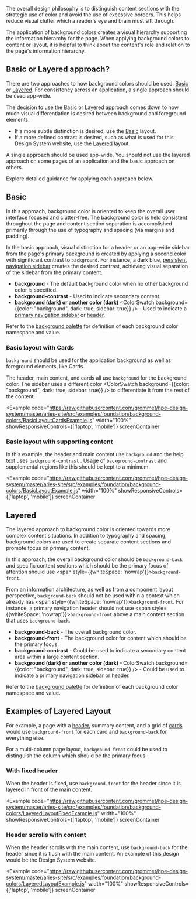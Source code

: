 
The overall design philosophy is to distinguish content sections with the strategic use of color
and avoid the use of excessive borders. This helps reduce visual clutter which a reader's eye
and brain must sift through.

The application of background colors creates a visual hierarchy supporting the information
hierarchy for the page. When applying background colors to content or layout, it is helpful
to think about the content's role and relation to the page's information hierarchy.

## Basic or Layered approach?

There are two approaches to how background colors should be used: [Basic](#basic) or [Layered](#layered). For consistency across an application, a single approach should be used app-wide. 

The decision to use the Basic or Layered approach comes down to how much visual differentiation is desired between background and foreground elements.

- If a more subtle distinction is desired, use the [Basic](#basic) layout.
- If a more defined contrast is desired, such as what is used for this Design System website, use the [Layered](#layered) layout.

A single approach should be used app-wide. You should not use the layered approach on some pages of an application and the basic approach on others. 

Explore detailed guidance for applying each approach below.

## Basic

In this approach, background color is oriented to keep the overall user interface focused and
clutter-free. The background color is held consistent throughout the page and content section
separation is accomplished primarily through the use of typography and spacing (via margins
and padding).

In the basic approach, visual distinction for a header or an app-wide sidebar from the
page's primary background is created by applying a second color with significant contrast
to `background`. For instance, a dark blue, [persistent navigation sidebar](/templates/persistent-navigation) creates the desired contrast,
achieving visual separation of the sidebar from the primary content.

- **background** <ColorSwatch background="background" /> - The default background color when no other background color is specified.
- **background-contrast** <ColorSwatch background="background-contrast" /> - Used to indicate secondary content.
- **background (dark) or another color (dark)** <ColorSwatch background={{color: "background", dark: true, sidebar: true}} /> - Used to indicate a [primary navigation sidebar](/templates/persistent-navigation) or [header](/components/header).

Refer to the [background palette](/foundation/color#background-palette) for definition
of each background color namespace and value.

### Basic layout with Cards

`background` <ColorSwatch background="background" /> should be used for the application background as well as foreground elements, like Cards.

The header, main content, and cards all use `background` <ColorSwatch background="background" /> for the background color. The sidebar uses a different color <ColorSwatch background={{color: "background", dark: true, sidebar: true}} /> to differentiate it from the rest of the content.

<Example
  code="https://raw.githubusercontent.com/grommet/hpe-design-system/master/aries-site/src/examples/foundation/background-colors/BasicLayoutCardsExample.js"
  width="100%"
  showResponsiveControls={['laptop', 'mobile']}
  screenContainer
>
  <BasicLayoutCardsExample />
</Example>

### Basic layout with supporting content

In this example, the header and main content use `background` <ColorSwatch background="background" /> and the help text uses `background-contrast` <ColorSwatch background="background-contrast" />. Usage of `background-contrast` and supplemental regions like this should be kept to a minimum.

<Example
  code="https://raw.githubusercontent.com/grommet/hpe-design-system/master/aries-site/src/examples/foundation/background-colors/BasicLayoutExample.js"
  width="100%"
  showResponsiveControls={['laptop', 'mobile']}
  screenContainer
>
  <BasicLayoutExample />
</Example>

## Layered

The layered approach to background color is oriented towards more complex content situations. In addition to typography and spacing, background colors are used to create separate content sections and promote focus on primary content.

In this approach, the overall background color should be `background-back` and specific content sections which should be the primary focus of attention should use <span style={{whiteSpace: 'nowrap'}}>`background-front`</span>.

From an information architecture, as well as from a component layout
perspective, `background-back` should not be used within a context which
already has <span style={{whiteSpace: 'nowrap'}}>`background-front`</span>.
For instance, a primary navigation header should not use <span style={{whiteSpace: 'nowrap'}}>`background-front`</span>
above a main content section that uses `background-back`.

- **background-back** <ColorSwatch background="background-back" /> - The overall background color.
- **background-front** <ColorSwatch background="background-front" /> - The background color for content which should be the primary focus.
- **background-contrast** <ColorSwatch background="background-contrast" /> - Could be used to indicate a secondary content area within a large content section.
- **background (dark) or another color (dark)** <ColorSwatch background={{color: "background", dark: true, sidebar: true}} /> - Could be used to indicate a primary navigation sidebar or header.

Refer to the [background palette](/foundation/color#background-palette) for definition
of each background color namespace and value.

## Examples of Layered Layout

For example, a page with a [header](/components/header), summary content, and a grid of
[cards](/components/card) would use `background-front` for each card and
`background-back` for everything else.

For a multi-column page layout, `background-front` could be used to distinguish the column which should be the primary focus.

### With fixed header

When the header is fixed, use `background-front` <ColorSwatch background="background-front" /> for the header since it is layered in front of the main content.

<Example
  code="https://raw.githubusercontent.com/grommet/hpe-design-system/master/aries-site/src/examples/foundation/background-colors/LayeredLayoutFixedExample.js"
  width="100%"
  showResponsiveControls={['laptop', 'mobile']}
  screenContainer
>
  <LayeredLayoutFixedExample />
</Example>

### Header scrolls with content

When the header scrolls with the main content, use `background-back` for the header since it is flush with the main content. An example of this design would be the Design System website.

<Example
  code="https://raw.githubusercontent.com/grommet/hpe-design-system/master/aries-site/src/examples/foundation/background-colors/LayeredLayoutExample.js"
  width="100%"
  showResponsiveControls={['laptop', 'mobile']}
  screenContainer
>
  <LayeredLayoutExample />
</Example>
